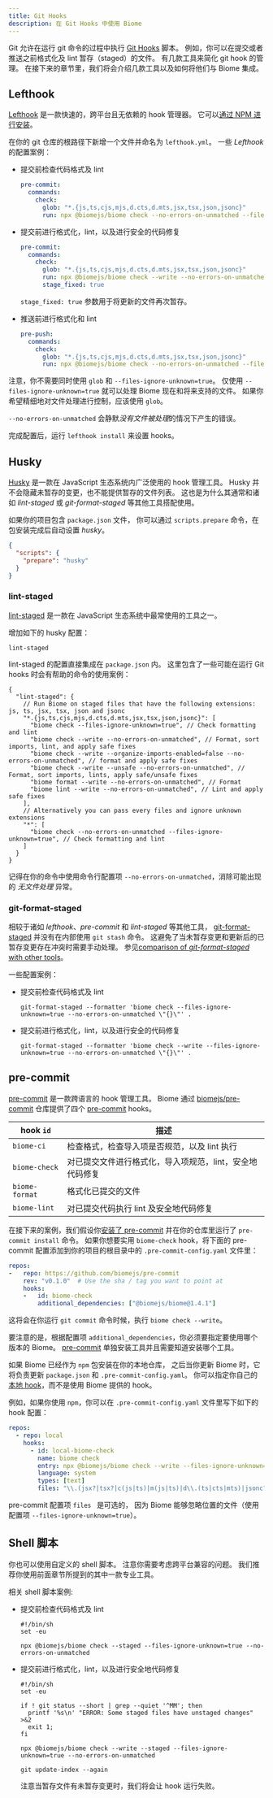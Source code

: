 ```yaml
---
title: Git Hooks
description: 在 Git Hooks 中使用 Biome
---
```


Git 允许在运行 git 命令的过程中执行 [Git Hooks](https://git-scm.com/book/en/v2/Customizing-Git-Git-Hooks) 脚本。
例如，你可以在提交或者推送之前格式化及 lint 暂存（staged）的文件。
有几款工具来简化 git hook 的管理。
在接下来的章节里，我们将会介绍几款工具以及如何将他们与 Biome 集成。


## Lefthook

[Lefthook](https://github.com/evilmartians/lefthook) 是一款快速的，跨平台且无依赖的 hook 管理器。
它可以[通过 NPM 进行安装](https://github.com/evilmartians/lefthook#install)。

在你的 git 仓库的根路径下新增一个文件并命名为 `lefthook.yml`。
一些 _Lefthook_ 的配置案例：

- 提交前检查代码格式及 lint

  ```yaml title="lefthook.yml"
  pre-commit:
    commands:
      check:
        glob: "*.{js,ts,cjs,mjs,d.cts,d.mts,jsx,tsx,json,jsonc}"
        run: npx @biomejs/biome check --no-errors-on-unmatched --files-ignore-unknown=true --colors=off {staged_files}
  ```

- 提交前进行格式化，lint，以及进行安全的代码修复

  ```yaml title="lefthook.yml"
  pre-commit:
    commands:
      check:
        glob: "*.{js,ts,cjs,mjs,d.cts,d.mts,jsx,tsx,json,jsonc}"
        run: npx @biomejs/biome check --write --no-errors-on-unmatched --files-ignore-unknown=true --colors=off {staged_files}
        stage_fixed: true
  ```

  `stage_fixed: true` 参数用于将更新的文件再次暂存。

- 推送前进行格式化和 lint

  ```yaml title="lefthook.yml"
  pre-push:
    commands:
      check:
        glob: "*.{js,ts,cjs,mjs,d.cts,d.mts,jsx,tsx,json,jsonc}"
        run: npx @biomejs/biome check --no-errors-on-unmatched --files-ignore-unknown=true --colors=off {push_files}
  ```

注意，你不需要同时使用 `glob` 和 `--files-ignore-unknown=true`。
仅使用 `--files-ignore-unknown=true` 就可以处理 Biome 现在和将来支持的文件。
如果你希望精细地对文件处理进行控制，应该使用 `glob`。

`--no-errors-on-unmatched` 会静默*没有文件被处理*的情况下产生的错误。

完成配置后，运行 `lefthook install` 来设置 hooks。


## Husky

[Husky](https://github.com/typicode/husky) 是一款在 JavaScript 生态系统内广泛使用的 hook 管理工具。
Husky 并不会隐藏未暂存的变更，也不能提供暂存的文件列表。
这也是为什么其通常和诸如 _lint-staged_ 或 _git-format-staged_ 等其他工具搭配使用。

如果你的项目包含 `package.json` 文件，
你可以通过 `scripts.prepare` 命令，在包安装完成后自动设置 _husky_。

```json title="package.json"
{
  "scripts": {
    "prepare": "husky"
  }
}
```

### lint-staged

[lint-staged](https://github.com/lint-staged/lint-staged) 是一款在 JavaScript 生态系统中最常使用的工具之一。

增加如下的 husky 配置：

```shell title=".husky/pre-commit"
lint-staged
```

lint-staged 的配置直接集成在 `package.json` 内。
这里包含了一些可能在运行 Git hooks 时会有帮助的命令的使用案例：

```jsonc title="package.json"
{
  "lint-staged": {
    // Run Biome on staged files that have the following extensions: js, ts, jsx, tsx, json and jsonc
    "*.{js,ts,cjs,mjs,d.cts,d.mts,jsx,tsx,json,jsonc}": [
      "biome check --files-ignore-unknown=true", // Check formatting and lint
      "biome check --write --no-errors-on-unmatched", // Format, sort imports, lint, and apply safe fixes
      "biome check --write --organize-imports-enabled=false --no-errors-on-unmatched", // format and apply safe fixes
      "biome check --write --unsafe --no-errors-on-unmatched", // Format, sort imports, lints, apply safe/unsafe fixes
      "biome format --write --no-errors-on-unmatched", // Format
      "biome lint --write --no-errors-on-unmatched", // Lint and apply safe fixes
    ],
    // Alternatively you can pass every files and ignore unknown extensions
    "*": [
      "biome check --no-errors-on-unmatched --files-ignore-unknown=true", // Check formatting and lint
    ]
  }
}
```

记得在你的命令中使用命令行配置项 `--no-errors-on-unmatched`，消除可能出现的 *无文件处理* 异常。


### git-format-staged

相较于诸如 _lefthook_、_pre-commit_ 和 _lint-staged_ 等其他工具，
[git-format-staged](https://github.com/hallettj/git-format-staged) 并没有在内部使用 `git stash` 命令。
这避免了当未暂存变更和更新后的已暂存变更存在冲突时需要手动处理。
参见[comparison of _git-format-staged_ with other tools](https://github.com/hallettj/git-format-staged#comparisons-to-similar-utilities)。

一些配置案例：

- 提交前检查代码格式及 lint

  ```shell title=".husky/pre-commit"
  git-format-staged --formatter 'biome check --files-ignore-unknown=true --no-errors-on-unmatched \"{}\"' .
  ```

- 提交前进行格式化，lint，以及进行安全的代码修复

  ```shell title=".husky/pre-commit"
  git-format-staged --formatter 'biome check --write --files-ignore-unknown=true --no-errors-on-unmatched \"{}\"' .
  ```


## pre-commit

[pre-commit](https://pre-commit.com/) 是一款跨语言的 hook 管理工具。
Biome 通过 [biomejs/pre-commit](https://github.com/biomejs/pre-commit) 仓库提供了四个 [pre-commit](https://pre-commit.com/) hooks。

| hook `id`       | 描述                                                                           |
| --------------- | ---------------------------------------------------------------------------   |
| `biome-ci`      | 检查格式，检查导入项是否规范，以及 lint 执行                                     |
| `biome-check`   | 对已提交文件进行格式化，导入项规范，lint，安全地代码修复                           |
| `biome-format`  | 格式化已提交的文件                                                              |
| `biome-lint`    | 对已提交代码执行 lint 及安全地代码修复                                           |

在接下来的案例，我们假设你[安装了 pre-commit](https://pre-commit.com/index.html#install) 并在你的仓库里运行了 `pre-commit install` 命令。
如果你想要实用 `biome-check` hook，将下面的 pre-commit 配置添加到你的项目的根目录中的 `.pre-commit-config.yaml` 文件里：

```yaml title=".pre-commit-config.yaml"
repos:
-   repo: https://github.com/biomejs/pre-commit
    rev: "v0.1.0"  # Use the sha / tag you want to point at
    hooks:
    -   id: biome-check
        additional_dependencies: ["@biomejs/biome@1.4.1"]
```

这将会在你运行 `git commit` 命令时候，执行 `biome check --write`。

要注意的是，根据配置项 `additional_dependencies`，你必须要指定要使用哪个版本的 Biome。
[pre-commit](https://pre-commit.com/) 单独安装工具并且需要知道安装哪个工具。

如果 Biome 已经作为 `npm` 包安装在你的本地仓库，
之后当你更新 Biome 时，它将负责更新 `package.json` 和 `.pre-commit-config.yaml`。
你可以指定你自己的 [本地 hook](https://pre-commit.com/index.html#repository-local-hooks)，而不是使用 Biome 提供的 hook。

例如，如果你使用 `npm`，你可以在 `.pre-commit-config.yaml` 文件里写下如下的 hook 配置：

```yaml title=".pre-commit-config.yaml"
repos:
  - repo: local
    hooks:
      - id: local-biome-check
        name: biome check
        entry: npx @biomejs/biome check --write --files-ignore-unknown=true --no-errors-on-unmatched
        language: system
        types: [text]
        files: "\\.(jsx?|tsx?|c(js|ts)|m(js|ts)|d\\.(ts|cts|mts)|jsonc?)$"
```

pre-commit 配置项 `files ` 是可选的，
因为 Biome 能够忽略位置的文件（使用配置项 `--files-ignore-unknown=true`）。


## Shell 脚本

你也可以使用自定义的 shell 脚本。
注意你需要考虑跨平台兼容的问题。
我们推荐你使用前面章节所提到的其中一款专业工具。

相关 shell 脚本案例:

- 提交前检查代码格式及 lint

  ```shell title=".git/hooks/pre-commit"
  #!/bin/sh
  set -eu

  npx @biomejs/biome check --staged --files-ignore-unknown=true --no-errors-on-unmatched
  ```

- 提交前进行格式化，lint，以及进行安全地代码修复

  ```shell title=".git/hooks/pre-commit"
  #!/bin/sh
  set -eu

  if ! git status --short | grep --quiet '^MM'; then
    printf '%s\n' "ERROR: Some staged files have unstaged changes" >&2
    exit 1;
  fi

  npx @biomejs/biome check --write --staged --files-ignore-unknown=true --no-errors-on-unmatched

  git update-index --again
  ```

  注意当暂存文件有未暂存变更时，我们将会让 hook 运行失败。
